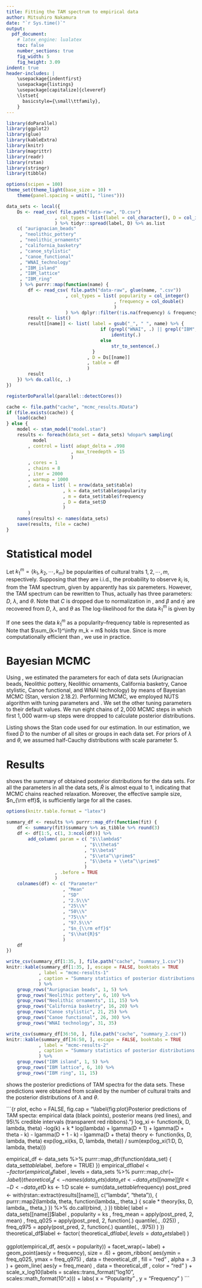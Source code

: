 ```yaml
---
title: Fitting the TAM spectrum to empirical data
author: Mitsuhiro Nakamura
date: "`r Sys.time()`"
output:
  pdf_document:
    # latex_engine: lualatex
    toc: false
    number_sections: true
    fig_width: 5
    fig_height: 3.09
indent: true
header-includes: |
    \usepackage{indentfirst}
    \usepackage{listings}
    \usepackage[capitalize]{cleveref}
    \lstset{
      basicstyle={\small\ttfamily},
    }
---
```


```r
library(doParallel)
library(ggplot2)
library(glue)
library(kableExtra)
library(knitr)
library(magrittr)
library(readr)
library(rstan)
library(stringr)
library(tibble)

options(scipen = 100)
theme_set(theme_light(base_size = 10) +
    theme(panel.spacing = unit(1, "lines")))

data_sets <- local({
    Ds <- read_csv( file.path("data-raw", "D.csv")
                  , col_types = list(label = col_character(), D = col_integer())
                  ) %>% tidyr::spread(label, D) %>% as.list
    c( "aurignacian_beads"
     , "neolithic_pottery"
     , "neolithic_ornaments"
     , "california_basketry"
     , "canoe_stylistic"
     , "canoe_functional"
     , "WNAI_technology"
     , "IBM_island"
     , "IBM_lattice"
     , "IBM_ring"
     ) %>% purrr::map(function(name) {
        df <- read_csv( file.path("data-raw", glue(name, ".csv"))
                      , col_types = list( popularity = col_integer()
                                        , frequency = col_double()
                                        )
                      ) %>% dplyr::filter(!is.na(frequency) & frequency > 0)
        result <- list()
        result[[name]] <- list( label = gsub("_", " ", name) %>% {
                                   if (grepl("WNAI", .) || grepl("IBM", .) )
                                       identity(.)
                                   else
                                       str_to_sentence(.)
                                }
                              , D = Ds[[name]]
                              , table = df
                              )
        result
    }) %>% do.call(c, .)
})
```

```r
registerDoParallel(parallel::detectCores())

cache <- file.path("cache", "mcmc_results.RData")
if (file.exists(cache)) {
    load(cache)
} else {
    model <- stan_model("model.stan")
    results <- foreach(data_set = data_sets) %dopar% sampling(
          model
        , control = list( adapt_delta = .998
                        , max_treedepth = 15
                        )
        , cores = 1
        , chains = 8
        , iter = 2000
        , warmup = 1000
        , data = list( l = nrow(data_set$table)
                     , k = data_set$table$popularity
                     , m = data_set$table$frequency
                     , D = data_set$D
                     )
        )
    names(results) <- names(data_sets)
    save(results, file = cache)
}
```

# Statistical model

Let $k_1^m = \{k_1, k_2, \cdots, k_m\}$ be popularities of cultural traits $1,
2, \cdots, m$, respectively. Supposing that they are i.i.d., the probability
to observe $k_i$ is, from the TAM spectrum, given by \begin{equation}
\label{eq:normalized-TAM}
p(k_i \mid D, \mu, b, h, \beta, \eta) = \frac{\xi_{k_i}}{\sum_{k=1}^D \xi_k}.
\end{equation}
\Cref{eq:normalized-TAM} apparently has six paremeters. However, the TAM
spectrum can be rewritten to
\begin{subequations}
\begin{equation}
\xi_k = C\frac{\lambda^k}{k} \prod_{i=1}^k \frac{D + 1 - i}{D + \theta - i}
      = C\frac{\lambda^k}{k} \frac{\Gamma(D + 1)\Gamma(D + \theta - k)}{\Gamma(D + 1 - k)\Gamma(D + \theta)}
\end{equation}
where
\begin{align}
C &= \frac{\mu^\prime}{\beta + \eta^\prime}(D-1), \\
\mu^\prime &= \frac{\mu}{b}, \\
\lambda &= 1 + \frac{\eta^\prime}{\beta},
\end{align}
and
\begin{align}
\theta &= \frac{1-\beta}{\beta}(D-1).
\end{align}
\end{subequations}
\noindent Thus, \cref{eq:normalized-TAM} actually has three parameters: $D$,
$\lambda$, and $\theta$. Note that $C$ is dropped due to normalization in
\cref{eq:normalized-TAM}, and $\beta$ and $\eta^\prime$ are recovered from
$D$, $\lambda$, and $\theta$ as
\begin{subequations}
\begin{equation}
\beta = \frac{D - 1}{D - 1 + \theta}
\end{equation}
and
\begin{equation}
\eta^\prime = \beta (\lambda - 1).
\end{equation}
\end{subequations}
\noindent The log-likelihood for the data $k_1^m$ is given by
\begin{subequations}
\label{eq:log-likelihood}
\begin{align}
\ell(k_1^m \mid D, \lambda, \theta) =& -\sum_{i=1}^m \log k_i + \sum_{i=1}^m k_i
\log \lambda + m \log\Gamma(D + 1) + \sum_{i=1}^m \log\Gamma(D + \theta - k_i) \nonumber \\
&- \sum_{i=1}^m \log\Gamma(D + 1 - k_i) - m \log\Gamma(D + \theta)
- m \log Z(D, \lambda, \theta),
\end{align}
where
\begin{equation}
Z(D, \lambda, \theta) = \sum_{k=1}^D \frac{\lambda^k}{k}\frac{\Gamma(D + 1)\Gamma(D + \theta - k)}{\Gamma(D + 1 - k)\Gamma(D + \theta)}.
\end{equation}
\end{subequations}

If one sees the data $k_1^m$ as a popularity--frequency table
\begin{equation}
\label{eq:data-as-table}
\left\{ (k, m_k) \mid k \in \mathbb{N}, m_k = \#\{k^\prime \in k_1^m \mid k^\prime = k\} \right\},
\end{equation}
\cref{eq:log-likelihood} is represented as
\begin{align}
\label{eq:log-likelihood-for-table}
\ell(k_1^m \mid D, \lambda, \theta) =& -\sum_{k=1}^\infty m_k \log k + \sum_{k=1}^\infty m_k k
\log \lambda + m \log\Gamma(D + 1) + \sum_{k=1}^\infty m_k \log\Gamma(D + \theta - k) \nonumber \\
&- \sum_{k=1}^\infty m_k \log\Gamma(D + 1 - k) - m \log\Gamma(D + \theta)
- m \log Z(D, \lambda, \theta).
\end{align}
Note that $\sum_{k=1}^\infty m_k = m$ holds true.
Since \cref{eq:log-likelihood-for-table} is more computationally efficient than
\cref{eq:log-likelihood}, we use \cref{eq:log-likelihood-for-table} in practice.

# Bayesian MCMC

Using \cref{eq:log-likelihood-for-table}, we estimated the parameters for each of data
sets (Aurignacian beads, Neolithic pottery, Neolithic ornaments, California
basketry, Canoe stylistic, Canoe functional, and WNAI technology) by means of
Bayesian MCMC (Stan, version 2.18.2). Performing MCMC, we employed NUTS
algorithm with tuning parameters
\lstinline{adapt_delta = .998} and \lstinline{max_treedepth = 15}.
We set the other tuning parameters to their default values. We run eight
chains of $2,000$ MCMC steps in which first $1,000$ warm-up steps were dropped
to calculate posterior distributions.

Listing \ref{lst:stan-code} shows the Stan code used for our estimation.
In our estimation, we fixed $D$ to the number of all sites or groups in each
data set. For priors of $\lambda$ and $\theta$, we assumed half-Cauchy
distributions with scale parameter $5$.

\lstinputlisting[label={lst:stan-code},caption={Stan code.}]{model.stan}

# Results

\Cref{tab:mcmc-results-1} shows the summary of obtained posterior distributions
for the data sets. For all the parameters in all the data sets, $\hat{R}$ is
almost equal to $1$, indicating that MCMC chains reached relaxation. Moreover,
the effective sample size, $n_{\rm eff}$, is sufficiently large for all the
cases.

```r
options(knitr.table.format = "latex")

summary_df <- results %>% purrr::map_dfr(function(fit) {
    df <- summary(fit)$summary %>% as_tibble %>% round(3)
    df <- df[1:5, c(1, 3:ncol(df))] %>%
        add_column( param = c( "$\\lambda$"
                             , "$\\theta$"
                             , "$\\beta$"
                             , "$\\eta^\\prime$"
                             , "$\\beta + \\eta^\\prime$"
                             )
                  , .before = TRUE
                  )
    colnames(df) <- c( "Parameter"
                     , "Mean"
                     , "SD"
                     , "2.5\\%"
                     , "25\\%"
                     , "50\\%"
                     , "75\\%"
                     , "97.5\\%"
                     , "$n_{\\rm eff}$"
                     , "$\\hat{R}$"
                     )
    df
})
```

```r
write_csv(summary_df[1:35, ], file.path("cache", "summary_1.csv"))
knitr::kable(summary_df[1:35, ], escape = FALSE, booktabs = TRUE
            , label = "mcmc-results-1"
            , caption = "Summary statistics of posterior distributions."
            ) %>%
    group_rows("Aurignacian beads", 1, 5) %>%
    group_rows("Neolithic pottery", 6, 10) %>%
    group_rows("Neolithic ornaments", 11, 15) %>%
    group_rows("California basketry", 16, 20) %>%
    group_rows("Canoe stylistic", 21, 25) %>%
    group_rows("Canoe functional", 26, 30) %>%
    group_rows("WNAI technology", 31, 35)
```

```r
write_csv(summary_df[36:50, ], file.path("cache", "summary_2.csv"))
knitr::kable(summary_df[36:50, ], escape = FALSE, booktabs = TRUE
            , label = "mcmc-results-2"
            , caption = "Summary statistics of posterior distributions."
            ) %>%
    group_rows("IBM island", 1, 5) %>%
    group_rows("IBM lattice", 6, 10) %>%
    group_rows("IBM ring", 11, 15)
```

\Cref{fig:plot} shows the posterior predictions of TAM spectra for the data
sets. These predictions were obtained from \cref{eq:normalized-TAM} scaled by
the number of cultural traits and the posterior distributions of $\lambda$
and $\theta$.

```{r plot, echo = FALSE, fig.cap = "\\label{fig:plot}Posterior predictions of TAM specta: empirical data (black points), posterior means (red lines), and 95\\% credible intervals (transparent red ribbons)."}
log_xi <- function(k, D, lambda, theta)
    -log(k) + k * log(lambda) +
        lgamma(D + 1) + lgamma(D + theta - k) - lgamma(D + 1 - k) - lgamma(D + theta)
theory <- function(ks, D, lambda, theta)
    exp(log_xi(ks, D, lambda, theta)) / sum(exp(log_xi(1:D, D, lambda, theta)))

empirical_df <- data_sets %>% purrr::map_dfr(function(data_set) {
    data_set$table %>% add_column(label = data_set$label, .before = TRUE)
})
empirical_df$label <- factor( empirical_df$label
                            , levels = data_sets %>% purrr::map_chr(~ .$label)
                            )
theoretical_df <- names(data_sets) %>% purrr::map_dfr(function(name) {
    data_set <- data_sets[[name]]
    fit <- 
    D <- data_set$D
    ks <- 1:D
    scale <- sum(data_set$table$frequency)
    post_pred <- with(rstan::extract(results[[name]], c("lambda", "theta")), {
        purrr::map2(lambda, theta, function(lambda_, theta_) {
            scale * theory(ks, D, lambda_, theta_)
        }) %>% do.call(rbind, .)
    })
    tibble( label = data_sets[[name]]$label
          , popularity = ks
          , freq_mean = apply(post_pred, 2, mean)
          , freq_q025 = apply(post_pred, 2, function(.) quantile(., .025))
          , freq_q975 = apply(post_pred, 2, function(.) quantile(., .975))
          )
})
theoretical_df$label <- factor( theoretical_df$label
                              , levels = data_sets %>% purrr::map_chr(~ .$label)
                              )

ggplot(empirical_df, aes(x = popularity)) +
    facet_wrap(~ label) +
    geom_point(aes(y = frequency), size = .6) +
    geom_ribbon( aes(ymin = freq_q025, ymax = freq_q975)
               , data = theoretical_df
               , fill = "red"
               , alpha = .3
               ) +
    geom_line( aes(y = freq_mean)
             , data = theoretical_df
             , color = "red"
             ) +
    scale_x_log10(labels = scales::trans_format("log10", scales::math_format(10^.x))) +
    labs( x = "Popularity"
        , y = "Frequency"
        )
```

<!-- vim: set fdm=syntax: -->
